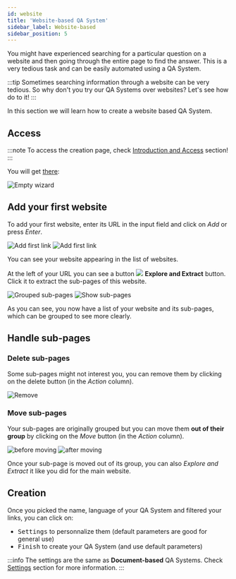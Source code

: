```yaml
---
id: website
title: 'Website-based QA System'
sidebar_label: Website-based
sidebar_position: 5
---
```



You might have experienced searching for a particular question on a website and then going through the entire page to find the answer. This is a very tedious task and can be easily automated using a QA System. 

:::tip
Sometimes searching information through a website can be very tedious. So why don't you try our QA Systems over websites?
Let's see how do to it!
:::

In this section we will learn how to create a website based QA System. 

## Access
:::note
To access the creation page, check [Introduction and Access](/tutorial-ui/access) section!
:::

You will get [there](https://app.qanswer.ai/qa-systems/website):

<Image src='/img/screenshots/tutorial-ui-website/website-empty.png' alt='Empty wizard'/>

## Add your first website

To add your first website, enter its URL in the input field and click on *Add* or press *Enter*.

<Tabs>
    <TabItem value='input' label='Input'>
        <Image src='/img/screenshots/tutorial-ui-website/website-first-input.png' alt='Add first link'/>
    </TabItem>
    <TabItem value='added' label='Added' default>
        <Image src='/img/screenshots/tutorial-ui-website/website-first-add.png' alt='Add first link'/>
    </TabItem>
</Tabs>

You can see your website appearing in the list of websites.

<Admonition type='info'>
    <p>
        At the left of your URL you can see a button 
        <span style={{ whiteSpace: 'nowrap' }}>
            <img src='/img/icons/search.svg' style={{ width: '30px', padding: '0 5px', verticalAlign: 'middle' }}/>
            <b style={{ verticalAlign: 'middle', color: '#3d82b3', marginRight: '10px' }}>Explore and Extract</b>
        </span>
        button. Click it to extract the sub-pages of this website.
    </p>
</Admonition>

<Tabs>
    <TabItem value='g1' label='Group sub-pages'>
        <Image src='/img/screenshots/tutorial-ui-website/website-after-extract.png' alt='Grouped sub-pages'/>
    </TabItem>
    <TabItem value='s1' label='Show sub-pages' default>
        <Image src='/img/screenshots/tutorial-ui-website/website-show-extracted.png' alt='Show sub-pages'/>
    </TabItem>
</Tabs>

As you can see, you now have a list of your website and its sub-pages, which can be grouped to see more clearly.

## Handle sub-pages
### Delete sub-pages

Some sub-pages might not interest you, you can remove them by clicking on the delete button (in the *Action* column).

<Image src='/img/screenshots/tutorial-ui-website/website-remove.png' alt='Remove'/>

### Move sub-pages

Your sub-pages are originally grouped but you can move them **out of their group** by clicking on the *Move* button (in the *Action* column).

<Tabs>
    <TabItem value='g1' label='Before' default>
        <Image src='/img/screenshots/tutorial-ui-website/website-move-sub-url.png' alt='before moving'/>
    </TabItem>
    <TabItem value='s1' label='After'>
        <Image src='/img/screenshots/tutorial-ui-website/website-after-moving-sub-url.png' alt='after moving'/>
    </TabItem>
</Tabs>

Once your sub-page is moved out of its group, you can also *Explore and Extract* it like you did for the main website.

## Creation
Once you picked the name, language of your QA System and filtered your links, you can click on:
* <kbd>Settings</kbd> to personnalize them (default parameters are good for general use)
* <kbd>Finish</kbd> to create your QA System (and use default parameters)

:::info
The settings are the same as **Document-based** QA Systems. Check [Settings](/tutorial-ui/document-based/upload-index#settings-optional) section for more information.
:::

